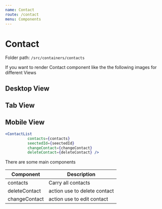 ```yaml
---
name: Contact
route: /contact
menu: Components
---
```


# Contact

Folder path: `/src/containers/contacts`

If you want to render Contact component like the the following images for different Views

## Desktop View


## Tab View


## Mobile View

```jsx
<ContactList
          contacts={contacts}
          seectedId={seectedId}
          changeContact={changeContact}
          deleteContact={deleteContact} />
```

There are some main components

| Component      | Description |
| ----------- | ----------- |
| contacts      | Carry all contacts       |
| deleteContact      | action use to delete contact       |
| changeContact      | action use to edit contact       |

